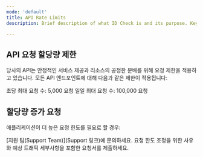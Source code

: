 ```yaml
---
mode: 'default'
title: API Rate Limits
description: Brief description of what ID Check is and its purpose. Key use cases (e.g., KYC, compliance, user verification).

---
```


## API 요청 할당량 제한


당사의 API는 안정적인 서비스 제공과 리소스의 공정한 분배를 위해 요청 제한을 적용하고 있습니다. 모든 API 엔드포인트에 대해 다음과 같은 제한이 적용됩니다:

초당 최대 요청 수: 5,000 요청
일일 최대 요청 수: 100,000 요청



## 할당량 증가 요청

애플리케이션이 더 높은 요청 한도를 필요로 할 경우:

[지원 팀(Support Team)](Support 링크)에 문의하세요.
요청 한도 조정을 위한 사유와 예상 트래픽 세부사항을 포함한 요청서를 제출하세요.
